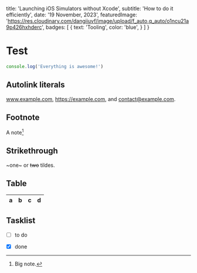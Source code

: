 
  title: 'Launching iOS Simulators without Xcode',
  subtitle: 'How to do it efficiently',
  date: '19 November, 2023',
  featuredImage: 'https://res.cloudinary.com/dangiiuvf/image/upload/f_auto,q_auto/o1ncu21a9p426hxhderc',
  badges: [
    {
      text: 'Tooling',
      color: 'blue',
    }
  ]
}

# Test

```js
console.log('Everything is awesome!')
```
## Autolink literals

www.example.com, https://example.com, and contact@example.com.

## Footnote

A note[^1]

[^1]: Big note.

## Strikethrough

~one~ or ~~two~~ tildes.

## Table

| a | b  |  c |  d  |
| - | :- | -: | :-: |

## Tasklist

* [ ] to do
* [x] done

